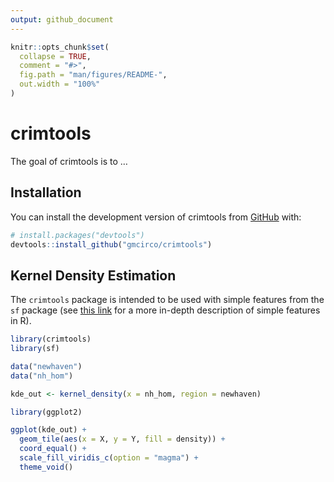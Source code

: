```yaml
---
output: github_document
---
```


<!-- README.md is generated from README.Rmd. Please edit that file -->

```r
knitr::opts_chunk$set(
  collapse = TRUE,
  comment = "#>",
  fig.path = "man/figures/README-",
  out.width = "100%"
)
```

# crimtools

<!-- badges: start -->
<!-- badges: end -->

The goal of crimtools is to ...

## Installation

You can install the development version of crimtools from [GitHub](https://github.com/) with:

``` r
# install.packages("devtools")
devtools::install_github("gmcirco/crimtools")
```

## Kernel Density Estimation

The `crimtools` package is intended to be used with simple features from the `sf`
package (see [this link](https://r-spatial.github.io/sf/articles/sf1.html) for a more in-depth description of simple features in R).

```r
library(crimtools)
library(sf)

data("newhaven")
data("nh_hom")

kde_out <- kernel_density(x = nh_hom, region = newhaven)
```

```r
library(ggplot2)

ggplot(kde_out) +
  geom_tile(aes(x = X, y = Y, fill = density)) +
  coord_equal() +
  scale_fill_viridis_c(option = "magma") +
  theme_void()

```
